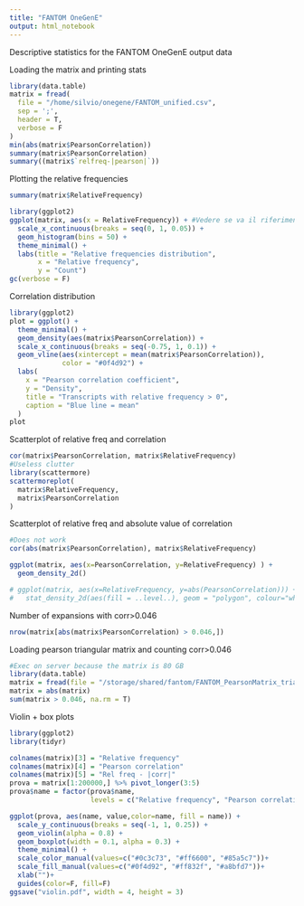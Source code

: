 ```yaml
---
title: "FANTOM OneGenE"
output: html_notebook
---
```

Descriptive statistics for the FANTOM OneGenE output data

Loading the matrix and printing stats
```r
library(data.table)
matrix = fread(
  file = "/home/silvio/onegene/FANTOM_unified.csv",
  sep = ';',
  header = T,
  verbose = F
)
min(abs(matrix$PearsonCorrelation))
summary(matrix$PearsonCorrelation)
summary((matrix$`relfreq-|pearson|`))
```
Plotting the relative frequencies
```r
summary(matrix$RelativeFrequency)

library(ggplot2)
ggplot(matrix, aes(x = RelativeFrequency)) + #Vedere se va il riferimento alla colonna
  scale_x_continuous(breaks = seq(0, 1, 0.05)) +
  geom_histogram(bins = 50) +
  theme_minimal() +
  labs(title = "Relative frequencies distribution",
       x = "Relative frequency",
       y = "Count")
gc(verbose = F)
```

Correlation distribution
```r
library(ggplot2)
plot = ggplot() +
  theme_minimal() +
  geom_density(aes(matrix$PearsonCorrelation)) +
  scale_x_continuous(breaks = seq(-0.75, 1, 0.1)) +
  geom_vline(aes(xintercept = mean(matrix$PearsonCorrelation)),
             color = "#0f4d92") +
  labs(
    x = "Pearson correlation coefficient",
    y = "Density",
    title = "Transcripts with relative frequency > 0",
    caption = "Blue line = mean"
  )
plot
```
Scatterplot of relative freq and correlation
```r
cor(matrix$PearsonCorrelation, matrix$RelativeFrequency)
#Useless clutter
library(scattermore)
scattermoreplot(
  matrix$RelativeFrequency,
  matrix$PearsonCorrelation
)
```
Scatterplot of relative freq and absolute value of correlation
```r
#Does not work
cor(abs(matrix$PearsonCorrelation), matrix$RelativeFrequency)

ggplot(matrix, aes(x=PearsonCorrelation, y=RelativeFrequency) ) +
  geom_density_2d()

# ggplot(matrix, aes(x=RelativeFrequency, y=abs(PearsonCorrelation))) +
#   stat_density_2d(aes(fill = ..level..), geom = "polygon", colour="white")
```
Number of expansions with corr>0.046
```r
nrow(matrix[abs(matrix$PearsonCorrelation) > 0.046,])
```
Loading pearson triangular matrix and counting corr>0.046
```r
#Exec on server because the matrix is 80 GB
library(data.table)
matrix = fread(file = "/storage/shared/fantom/FANTOM_PearsonMatrix_triangular.csv", sep = ',', header = T, verbose = F)
matrix = abs(matrix)
sum(matrix > 0.046, na.rm = T)
```

Violin + box plots
```r
library(ggplot2)
library(tidyr)

colnames(matrix)[3] = "Relative frequency"
colnames(matrix)[4] = "Pearson correlation"
colnames(matrix)[5] = "Rel freq - |corr|"
prova = matrix[1:200000,] %>% pivot_longer(3:5)
prova$name = factor(prova$name,
                    levels = c("Relative frequency", "Pearson correlation", "Rel freq - |corr|"))

ggplot(prova, aes(name, value,color=name, fill = name)) +
  scale_y_continuous(breaks = seq(-1, 1, 0.25)) +
  geom_violin(alpha = 0.8) +
  geom_boxplot(width = 0.1, alpha = 0.3) +
  theme_minimal() +
  scale_color_manual(values=c("#0c3c73", "#ff6600", "#85a5c7"))+
  scale_fill_manual(values=c("#0f4d92", "#ff832f", "#a8bfd7"))+
  xlab("")+
  guides(color=F, fill=F)
ggsave("violin.pdf", width = 4, height = 3)
```



